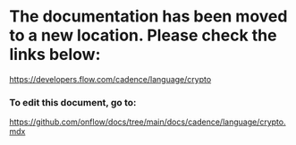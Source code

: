 # The documentation has been moved to a new location. Please check the links below:

https://developers.flow.com/cadence/language/crypto

### To edit this document, go to:

https://github.com/onflow/docs/tree/main/docs/cadence/language/crypto.mdx
